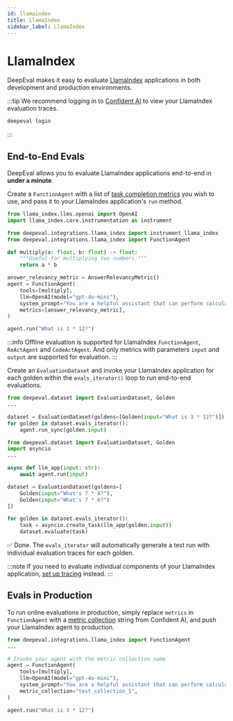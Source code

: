 ```yaml
---
id: llamaindex
title: LlamaIndex
sidebar_label: LlamaIndex
---
```




# LlamaIndex

DeepEval makes it easy to evaluate [LlamaIndex](https://www.llamaindex.ai/) applications in both development and production environments.

:::tip
We recommend logging in to [Confident AI](https://app.confident-ai.com) to view your LlamaIndex evaluation traces.

```bash
deepeval login
```

:::

## End-to-End Evals

DeepEval allows you to evaluate LlamaIndex applications end-to-end in **under a minute**.

<Timeline>

<TimelineItem title="Configure LlamaIndex">

Create a `FunctionAgent` with a list of [task completion metrics](/docs/metrics-task-completion) you wish to use, and pass it to your LlamaIndex application's `run` method.

```python title="main.py" showLineNumbers {2,15}
from llama_index.llms.openai import OpenAI
import llama_index.core.instrumentation as instrument

from deepeval.integrations.llama_index import instrument_llama_index
from deepeval.integrations.llama_index import FunctionAgent

def multiply(a: float, b: float) -> float:
    """Useful for multiplying two numbers."""
    return a * b

answer_relevancy_metric = AnswerRelevancyMetric()
agent = FunctionAgent(
    tools=[multiply],
    llm=OpenAI(model="gpt-4o-mini"),
    system_prompt="You are a helpful assistant that can perform calculations.",
    metrics=[answer_relevancy_metric],
)

agent.run("What is 3 * 12?")
```

:::info
Offline evaluation is supported for LlamaIndex `FunctionAgent`, `ReActAgent` and `CodeActAgent`. And only metrics with parameters `input` and `output` are supported for evaluation.
:::

</TimelineItem>
<TimelineItem title="Run evaluations">

Create an `EvaluationDataset` and invoke your LlamaIndex application for each golden within the `evals_iterator()` loop to run end-to-end evaluations.

<Tabs groupId="langgraph">
<TabItem value="synchronous" label="Synchronous">

```python title="main.py" showLineNumbers {5}
from deepeval.dataset import EvaluationDataset, Golden
...

dataset = EvaluationDataset(goldens=[Golden(input="What is 3 * 12?")])
for golden in dataset.evals_iterator():
    agent.run_sync(golden.input)
```

</TabItem>
  <TabItem value="asynchronous" label="Asynchronous">

```python title="main.py" showLineNumbers
from deepeval.dataset import EvaluationDataset, Golden
import asyncio
...

async def llm_app(input: str):
    await agent.run(input)

dataset = EvaluationDataset(goldens=[
    Golden(input="What's 7 * 8?"),
    Golden(input="What's 7 * 6?")
])

for golden in dataset.evals_iterator():
    task = asyncio.create_task(llm_app(golden.input))
    dataset.evaluate(task)
```

</TabItem>
</Tabs>

✅ Done. The `evals_iterator` will automatically generate a test run with individual evaluation traces for each golden.

</TimelineItem>

</Timeline>

:::note
If you need to evaluate individual components of your LlamaIndex application, [set up tracing](/docs/evaluation-llm-tracing) instead.
:::

## Evals in Production

To run online evaluations in production, simply replace `metrics` in `FunctionAgent` with a [metric collection](https://documentation.confident-ai.com/docs/llm-tracing/evaluations#online-evaluations) string from Confident AI, and push your LlamaIndex agent to production.

```python filename="main.py" showLineNumbers {8}
from deepeval.integrations.llama_index import FunctionAgent
...

# Invoke your agent with the metric collection name
agent = FunctionAgent(
    tools=[multiply],
    llm=OpenAI(model="gpt-4o-mini"),
    system_prompt="You are a helpful assistant that can perform calculations.",
    metric_collection="test_collection_1",
)

agent.run("What is 3 * 12?")
```
